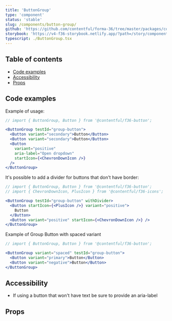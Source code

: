 ```yaml
---
title: 'ButtonGroup'
type: 'component'
status: 'stable'
slug: /components/button-group/
github: 'https://github.com/contentful/forma-36/tree/master/packages/components/button/src/ButtonGroup'
storybook: 'https://v4-f36-storybook.netlify.app/?path=/story/components-button-buttongroup--basic'
typescript: ./ButtonGroup.tsx
---
```



## Table of contents

- [Code examples](#code-examples)
- [Accessibility](#accessibility)
- [Props](#props)

## Code examples

Example of usage:

```jsx
// import { ButtonGroup, Button } from '@contentful/f36-button';

<ButtonGroup testId="group-button">
  <Button variant="secondary">Button</Button>
  <Button variant="secondary">Button</Button>
  <Button
    variant="positive"
    aria-label="Open dropdown"
    startIcon={<ChevronDownIcon />}
  />
</ButtonGroup>
```

It's possible to add a divider for buttons that don't have border:

```jsx
// import { ButtonGroup, Button } from '@contentful/f36-button';
// import { ChevronDownIcon, PlusIcon } from '@contentful/f36-icons';

<ButtonGroup testId="group-button" withDivider>
  <Button startIcon={<PlusIcon />} variant="positive">
    Button
  </Button>
  <Button variant="positive" startIcon={<ChevronDownIcon />} />
</ButtonGroup>
```

Example of Group Button with spaced variant

```jsx
// import { ButtonGroup, Button } from '@contentful/f36-button';

<ButtonGroup variant="spaced" testId="group-button">
  <Button variant="primary">Button</Button>
  <Button variant="negative">Button</Button>
</ButtonGroup>
```

## Accessibility

- If using a button that won't have text be sure to provide an aria-label

## Props

<Props of="ButtonGroup" />
